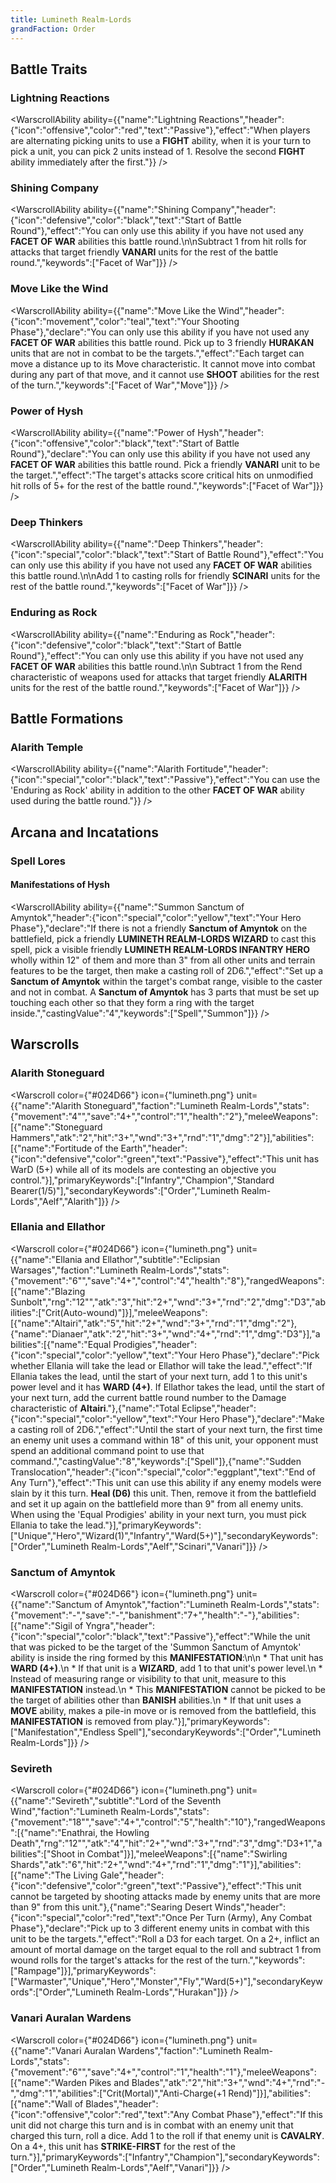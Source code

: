 ```yaml
---
title: Lumineth Realm-Lords
grandFaction: Order
---
```



## Battle Traits

### Lightning Reactions

<WarscrollAbility ability={{"name":"Lightning Reactions","header":{"icon":"offensive","color":"red","text":"Passive"},"effect":"When players are alternating picking units to use a **FIGHT** ability, when it is your turn to pick a unit, you can pick 2 units instead of 1. Resolve the second **FIGHT** ability immediately after the first."}} />

### Shining Company

<WarscrollAbility ability={{"name":"Shining Company","header":{"icon":"defensive","color":"black","text":"Start of Battle Round"},"effect":"You can only use this ability if you have not used any **FACET OF WAR** abilities this battle round.\n\nSubtract 1 from hit rolls for attacks that target friendly **VANARI** units for the rest of the battle round.","keywords":["Facet of War"]}} />

### Move Like the Wind

<WarscrollAbility ability={{"name":"Move Like the Wind","header":{"icon":"movement","color":"teal","text":"Your Shooting Phase"},"declare":"You can only use this ability if you have not used any **FACET OF WAR** abilities this battle round. Pick up to 3 friendly **HURAKAN** units that are not in combat to be the targets.","effect":"Each target can move a distance up to its Move characteristic. It cannot move into combat during any part of that move, and it cannot use **SHOOT** abilities for the rest of the turn.","keywords":["Facet of War","Move"]}} />

### Power of Hysh

<WarscrollAbility ability={{"name":"Power of Hysh","header":{"icon":"offensive","color":"black","text":"Start of Battle Round"},"declare":"You can only use this ability if you have not used any **FACET OF WAR** abilities this battle round. Pick a friendly **VANARI** unit to be the target.","effect":"The target's attacks score critical hits on unmodified hit rolls of 5+ for the rest of the battle round.","keywords":["Facet of War"]}} />

### Deep Thinkers

<WarscrollAbility ability={{"name":"Deep Thinkers","header":{"icon":"special","color":"black","text":"Start of Battle Round"},"effect":"You can only use this ability if you have not used any **FACET OF WAR** abilities this battle round.\n\nAdd 1 to casting rolls for friendly **SCINARI** units for the rest of the battle round.","keywords":["Facet of War"]}} />

### Enduring as Rock

<WarscrollAbility ability={{"name":"Enduring as Rock","header":{"icon":"defensive","color":"black","text":"Start of Battle Round"},"effect":"You can only use this ability if you have not used any **FACET OF WAR** abilities this battle round.\n\n Subtract 1 from the Rend characteristic of weapons used for attacks that target friendly **ALARITH** units for the rest of the battle round.","keywords":["Facet of War"]}} />



## Battle Formations

### Alarith Temple

<WarscrollAbility ability={{"name":"Alarith Fortitude","header":{"icon":"special","color":"black","text":"Passive"},"effect":"You can use the 'Enduring as Rock' ability in addition to the other **FACET OF WAR** ability used during the battle round."}} />



## Arcana and Incatations

### Spell Lores
#### Manifestations of Hysh

<WarscrollAbility ability={{"name":"Summon Sanctum of Amyntok","header":{"icon":"special","color":"yellow","text":"Your Hero Phase"},"declare":"If there is not a friendly **Sanctum of Amyntok** on the battlefield, pick a friendly **LUMINETH REALM-LORDS WIZARD** to cast this spell, pick a visible friendly **LUMINETH REALM-LORDS INFANTRY HERO** wholly within 12\" of them and more than 3\" from all other units and terrain features to be the target, then make a casting roll of 2D6.","effect":"Set up a **Sanctum of Amyntok** within the target's combat range, visible to the caster and not in combat. A **Sanctum of Amyntok** has 3 parts that must be set up touching each other so that they form a ring with the target inside.","castingValue":"4","keywords":["Spell","Summon"]}} />



## Warscrolls

### Alarith Stoneguard

<Warscroll color={"#024D66"} icon={"lumineth.png"} unit={{"name":"Alarith Stoneguard","faction":"Lumineth Realm-Lords","stats":{"movement":"4\"","save":"4+","control":"1","health":"2"},"meleeWeapons":[{"name":"Stoneguard Hammers","atk":"2","hit":"3+","wnd":"3+","rnd":"1","dmg":"2"}],"abilities":[{"name":"Fortitude of the Earth","header":{"icon":"defensive","color":"green","text":"Passive"},"effect":"This unit has WarD (5+) while all of its models are contesting an objective you control."}],"primaryKeywords":["Infantry","Champion","Standard Bearer(1/5)"],"secondaryKeywords":["Order","Lumineth Realm-Lords","Aelf","Alarith"]}} />

### Ellania and Ellathor

<Warscroll color={"#024D66"} icon={"lumineth.png"} unit={{"name":"Ellania and Ellathor","subtitle":"Eclipsian Warsages","faction":"Lumineth Realm-Lords","stats":{"movement":"6\"","save":"4+","control":"4","health":"8"},"rangedWeapons":[{"name":"Blazing Sunbolt","rng":"12\"","atk":"3","hit":"2+","wnd":"3+","rnd":"2","dmg":"D3","abilities":["Crit(Auto-wound)"]}],"meleeWeapons":[{"name":"Altairi","atk":"5","hit":"2+","wnd":"3+","rnd":"1","dmg":"2"},{"name":"Dianaer","atk":"2","hit":"3+","wnd":"4+","rnd":"1","dmg":"D3"}],"abilities":[{"name":"Equal Prodigies","header":{"icon":"special","color":"yellow","text":"Your Hero Phase"},"declare":"Pick whether Ellania will take the lead or Ellathor will take the lead.","effect":"If Ellania takes the lead, until the start of your next turn, add 1 to this unit's power level and it has **WARD (4+)**. If Ellathor takes the lead, until the start of your next turn, add the current battle round number to the Damage characteristic of **Altairi**."},{"name":"Total Eclipse","header":{"icon":"special","color":"yellow","text":"Your Hero Phase"},"declare":"Make a casting roll of 2D6.","effect":"Until the start of your next turn, the first time an enemy unit uses a command within 18\" of this unit, your opponent must spend an additional command point to use that command.","castingValue":"8","keywords":["Spell"]},{"name":"Sudden Translocation","header":{"icon":"special","color":"eggplant","text":"End of Any Turn"},"effect":"This unit can use this ability if any enemy models were slain by it this turn. **Heal (D6)** this unit. Then, remove it from the battlefield and set it up again on the battlefield more than 9\" from all enemy units. When using the 'Equal Prodigies' ability in your next turn, you must pick Ellania to take the lead."}],"primaryKeywords":["Unique","Hero","Wizard(1)","Infantry","Ward(5+)"],"secondaryKeywords":["Order","Lumineth Realm-Lords","Aelf","Scinari","Vanari"]}} />

### Sanctum of Amyntok

<Warscroll color={"#024D66"} icon={"lumineth.png"} unit={{"name":"Sanctum of Amyntok","faction":"Lumineth Realm-Lords","stats":{"movement":"-","save":"-","banishment":"7+","health":"-"},"abilities":[{"name":"Sigil of Yngra","header":{"icon":"special","color":"black","text":"Passive"},"effect":"While the unit that was picked to be the target of the 'Summon Sanctum of Amyntok' ability is inside the ring formed by this **MANIFESTATION**:\n\n * That unit has **WARD (4+)**.\n * If that unit is a **WIZARD**, add 1 to that unit's power level.\n * Instead of measuring range or visibility to that unit, measure to this **MANIFESTATION** instead.\n * This **MANIFESTATION** cannot be picked to be the target of abilities other than **BANISH** abilities.\n * If that unit uses a **MOVE** ability, makes a pile-in move or is removed from the battlefield, this **MANIFESTATION** is removed from play."}],"primaryKeywords":["Manifestation","Endless Spell"],"secondaryKeywords":["Order","Lumineth Realm-Lords"]}} />

### Sevireth

<Warscroll color={"#024D66"} icon={"lumineth.png"} unit={{"name":"Sevireth","subtitle":"Lord of the Seventh Wind","faction":"Lumineth Realm-Lords","stats":{"movement":"18\"","save":"4+","control":"5","health":"10"},"rangedWeapons":[{"name":"Enathrai, the Howling Death","rng":"12\"","atk":"4","hit":"2+","wnd":"3+","rnd":"3","dmg":"D3+1","abilities":["Shoot in Combat"]}],"meleeWeapons":[{"name":"Swirling Shards","atk":"6","hit":"2+","wnd":"4+","rnd":"1","dmg":"1"}],"abilities":[{"name":"The Living Gale","header":{"icon":"defensive","color":"green","text":"Passive"},"effect":"This unit cannot be targeted by shooting attacks made by enemy units that are more than 9\" from this unit."},{"name":"Searing Desert Winds","header":{"icon":"special","color":"red","text":"Once Per Turn (Army), Any Combat Phase"},"declare":"Pick up to 3 different enemy units in combat with this unit to be the targets.","effect":"Roll a D3 for each target. On a 2+, inflict an amount of mortal damage on the target equal to the roll and subtract 1 from wound rolls for the target's attacks for the rest of the turn.","keywords":["Rampage"]}],"primaryKeywords":["Warmaster","Unique","Hero","Monster","Fly","Ward(5+)"],"secondaryKeywords":["Order","Lumineth Realm-Lords","Hurakan"]}} />

### Vanari Auralan Wardens

<Warscroll color={"#024D66"} icon={"lumineth.png"} unit={{"name":"Vanari Auralan Wardens","faction":"Lumineth Realm-Lords","stats":{"movement":"6\"","save":"4+","control":"1","health":"1"},"meleeWeapons":[{"name":"Warden Pikes and Blades","atk":"2","hit":"3+","wnd":"4+","rnd":"-","dmg":"1","abilities":["Crit(Mortal)","Anti-Charge(+1 Rend)"]}],"abilities":[{"name":"Wall of Blades","header":{"icon":"offensive","color":"red","text":"Any Combat Phase"},"effect":"If this unit did not charge this turn and is in combat with an enemy unit that charged this turn, roll a dice. Add 1 to the roll if that enemy unit is **CAVALRY**. On a 4+, this unit has **STRIKE-FIRST** for the rest of the turn."}],"primaryKeywords":["Infantry","Champion"],"secondaryKeywords":["Order","Lumineth Realm-Lords","Aelf","Vanari"]}} />

